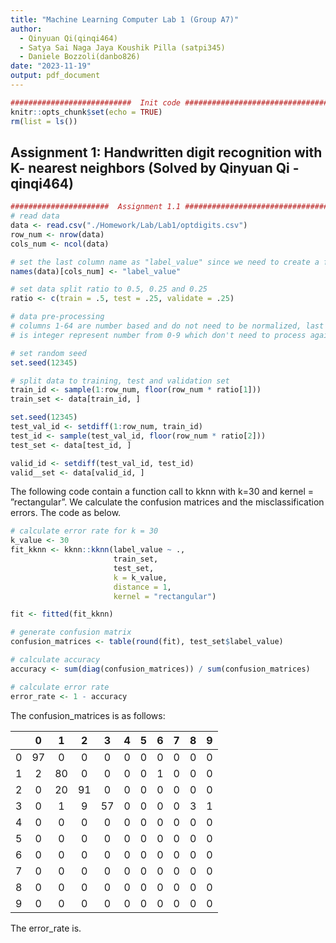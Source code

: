```yaml
---
title: "Machine Learning Computer Lab 1 (Group A7)"
author: 
  - Qinyuan Qi(qinqi464)
  - Satya Sai Naga Jaya Koushik	Pilla (satpi345)
  - Daniele	Bozzoli(danbo826)  
date: "2023-11-19"
output: pdf_document
---
```


```r
###########################  Init code #########################################
knitr::opts_chunk$set(echo = TRUE)
rm(list = ls())
```

## Assignment 1: Handwritten digit recognition with K- nearest neighbors  (Solved by Qinyuan Qi - qinqi464)

\textbf{\textcolor{blue}{Answer:}}

\textbf{(1)}

```r
######################  Assignment 1.1 #########################################
# read data
data <- read.csv("./Homework/Lab/Lab1/optdigits.csv")
row_num <- nrow(data)
cols_num <- ncol(data)

# set the last column name as "label_value" since we need to create a formula
names(data)[cols_num] <- "label_value"

# set data split ratio to 0.5, 0.25 and 0.25
ratio <- c(train = .5, test = .25, validate = .25)

# data pre-processing
# columns 1-64 are number based and do not need to be normalized, last column
# is integer represent number from 0-9 which don't need to process again

# set random seed
set.seed(12345)

# split data to training, test and validation set
train_id <- sample(1:row_num, floor(row_num * ratio[1]))
train_set <- data[train_id, ]

set.seed(12345)
test_val_id <- setdiff(1:row_num, train_id)
test_id <- sample(test_val_id, floor(row_num * ratio[2]))
test_set <- data[test_id, ]

valid_id <- setdiff(test_val_id, test_id)
valid__set <- data[valid_id, ]
```

\textbf{(2)}

The following code contain a function call to kknn with k=30 and kernel = ”rectangular”. We calculate the confusion matrices and the misclassification errors. The code as below.

```r
# calculate error rate for k = 30
k_value <- 30
fit_kknn <- kknn::kknn(label_value ~ .,
                       train_set,
                       test_set,
                       k = k_value,
                       distance = 1,
                       kernel = "rectangular")

fit <- fitted(fit_kknn)

# generate confusion matrix
confusion_matrices <- table(round(fit), test_set$label_value)

# calculate accuracy
accuracy <- sum(diag(confusion_matrices)) / sum(confusion_matrices)

# calculate error rate
error_rate <- 1 - accuracy
```

The confusion_matrices is as follows:

|   | 0 | 1 | 2 | 3 | 4 | 5 | 6 | 7 | 8 | 9 |
|:-:|:-:|:-:|:-:|:-:|:-:|:-:|:-:|:-:|:-:|:-:|
| 0 |97 | 0 | 0 | 0 | 0 | 0 | 0 | 0 | 0 | 0 |
| 1 | 2 |80 | 0 | 0 | 0 | 0 | 1 | 0 | 0 | 0 |
| 2 | 0 |20 |91 | 0 | 0 | 0 | 0 | 0 | 0 | 0 |
| 3 | 0 | 1 | 9 |57 | 0 | 0 | 0 | 0 | 3 | 1 |
| 4 | 0 | 0 | 0 | 0 | 0 | 0 | 0 | 0 | 0 | 0 |
| 5 | 0 | 0 | 0 | 0 | 0 | 0 | 0 | 0 | 0 | 0 |
| 6 | 0 | 0 | 0 | 0 | 0 | 0 | 0 | 0 | 0 | 0 |
| 7 | 0 | 0 | 0 | 0 | 0 | 0 | 0 | 0 | 0 | 0 |
| 8 | 0 | 0 | 0 | 0 | 0 | 0 | 0 | 0 | 0 | 0 |
| 9 | 0 | 0 | 0 | 0 | 0 | 0 | 0 | 0 | 0 | 0 |

The error_rate is.



\textbf{(3)}

\textbf{(4)}

\textbf{(5)}